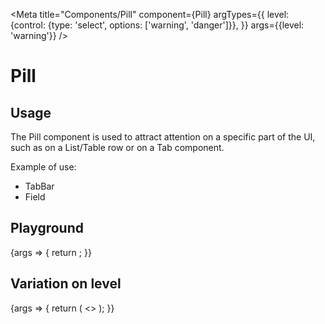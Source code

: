 
<Meta
  title="Components/Pill"
  component={Pill}
  argTypes={{
    level: {control: {type: 'select', options: ['warning', 'danger']}},
  }}
  args={{level: 'warning'}}
/>

# Pill

## Usage

The Pill component is used to attract attention on a specific part of the UI, such as on a List/Table row or on a Tab component.

Example of use:
<ul>
    <li><LinkTo kind="Components/TabBar" story="With Pills">TabBar</LinkTo></li>
    <li><LinkTo kind="Components/Field" story="Completeness">Field</LinkTo></li>
</ul>

## Playground

<Canvas>
  <Story name="Standard">
    {args => {
      return <Pill {...args} />;
    }}
  </Story>
</Canvas>

<ArgsTable story="Standard" />

## Variation on level

<Canvas>
  <Story name="Level">
    {args => {
      return (
        <>
          <Pill {...args} level="warning" />
          <Pill {...args} level="danger" />
        </>
      );
    }}
  </Story>
</Canvas>
